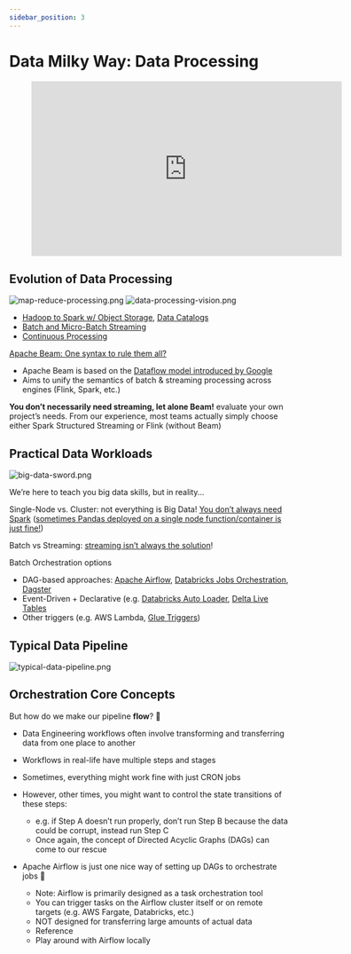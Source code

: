 ```yaml
---
sidebar_position: 3
---
```


# Data Milky Way: Data Processing

<div style={{textAlign: 'center'}}>

<figure class="video-container">
    <iframe width="560" height="315" src="https://www.youtube.com/embed/fntnjzQxGeo" title="YouTube video player" frameborder="0" allow="accelerometer; autoplay; clipboard-write; encrypted-media; gyroscope; picture-in-picture" allowfullscreen></iframe>
</figure>

</div>


## Evolution of Data Processing
<div style={{textAlign: 'center'}}>

![map-reduce-processing.png](./assets/map-reduce-processing.png)
![data-processing-vision.png](./assets/data-processing-vision.png)

</div>

* [Hadoop to Spark w/ Object Storage](https://www.xplenty.com/blog/apache-spark-vs-hadoop-mapreduce/), [Data Catalogs](https://lakefs.io/metadata-management-hive-metastore-vs-aws-glue/)
* [Batch and Micro-Batch Streaming](https://www.upsolver.com/blog/batch-stream-a-cheat-sheet)
* [Continuous Processing](https://hazelcast.com/glossary/stream-processing/)


[Apache Beam: One syntax to rule them all?](https://beam.apache.org/)
* Apache Beam is based on the [Dataflow model introduced by Google](https://storage.googleapis.com/pub-tools-public-publication-data/pdf/43864.pdf)
* Aims to unify the semantics of batch & streaming processing across engines (Flink, Spark, etc.)

**You don’t necessarily need streaming, let alone Beam!** evaluate your own project’s needs. 
From our experience, most teams actually simply choose either Spark Structured Streaming or Flink (without Beam)


## Practical Data Workloads

<div style={{textAlign: 'center'}}>

![big-data-sword.png](./assets/big-data-sword.png)

We’re here to teach you big data skills, but in reality...

</div>

Single-Node vs. Cluster: not everything is Big Data!
[You don’t always need Spark](https://www.indellient.com/blog/a-journey-from-pandas-to-spark-data-frames/)
([sometimes Pandas deployed on a single node function/container is just fine!](https://www.indellient.com/blog/a-journey-from-pandas-to-spark-data-frames/))

Batch vs Streaming: [streaming isn’t always the solution](https://www.section.io/engineering-education/batch-processing-vs-stream-processing/)!

Batch Orchestration options
* DAG-based approaches: [Apache Airflow](https://airflow.apache.org/), [Databricks Jobs Orchestration](https://databricks.com/blog/2021/07/13/announcement-orchestrating-multiple-tasks-with-databricks-jobs-public-preview.html), [Dagster](https://dagster.io/)  
* Event-Driven + Declarative (e.g. [Databricks Auto Loader](https://databricks.com/discover/demos/delta-lake-data-integration-demo-auto-loader-and-copy-into), [Delta Live Tables](https://databricks.com/discover/demos/delta-live-tables-demo)
* Other triggers (e.g. AWS Lambda, [Glue Triggers](https://docs.aws.amazon.com/glue/latest/dg/trigger-job.html))

## Typical Data Pipeline

<div style={{textAlign: 'center'}}>

![typical-data-pipeline.png](./assets/typical-data-pipeline.png)

</div>

## Orchestration Core Concepts
But how do we make our pipeline **flow**? 🌊
* Data Engineering workflows often involve transforming and transferring data from one place to another
* Workflows in real-life have multiple steps and stages


* Sometimes, everything might work fine with just CRON jobs
* However, other times, you might want to control the state transitions of these steps:
  * e.g. if Step A doesn’t run properly, don’t run Step B because the data could be corrupt, instead run Step C
  * Once again, the concept of Directed Acyclic Graphs (DAGs) can come to our rescue

* Apache Airflow is just one nice way of setting up DAGs to orchestrate jobs 🌈
  * Note: Airflow is primarily designed as a task orchestration tool
  * You can trigger tasks on the Airflow cluster itself or on remote targets (e.g. AWS Fargate, Databricks, etc.)
  * NOT designed for transferring large amounts of actual data
  * Reference
  * Play around with Airflow locally


